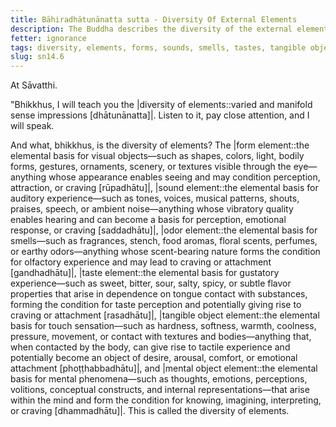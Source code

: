 ```yaml
---
title: Bāhiradhātunānatta sutta - Diversity Of External Elements
description: The Buddha describes the diversity of the external elements - 1) the forms, 2) sounds, 3) smells, 4) tastes, 5) tangible objects, and 6) mental objects.
fetter: ignorance
tags: diversity, elements, forms, sounds, smells, tastes, tangible objects, mental objects, form element, sound element, odor element, taste element, touch element, sn, sn12-21, sn14
slug: sn14.6
---
```


At Sāvatthi.

"Bhikkhus, I will teach you the |diversity of elements::varied and manifold sense impressions [dhātunānatta]|. Listen to it, pay close attention, and I will speak.

And what, bhikkhus, is the diversity of elements? The |form element::the elemental basis for visual objects—such as shapes, colors, light, bodily forms, gestures, ornaments, scenery, or textures visible through the eye—anything whose appearance enables seeing and may condition perception, attraction, or craving [rūpadhātu]|, |sound element::the elemental basis for auditory experience—such as tones, voices, musical patterns, shouts, praises, speech, or ambient noise—anything whose vibratory quality enables hearing and can become a basis for perception, emotional response, or craving [saddadhātu]|, |odor element::the elemental basis for smells—such as fragrances, stench, food aromas, floral scents, perfumes, or earthy odors—anything whose scent-bearing nature forms the condition for olfactory experience and may lead to craving or attachment [gandhadhātu]|, |taste element::the elemental basis for gustatory experience—such as sweet, bitter, sour, salty, spicy, or subtle flavor properties that arise in dependence on tongue contact with substances, forming the condition for taste perception and potentially giving rise to craving or attachment [rasadhātu]|, |tangible object element::the elemental basis for touch sensation—such as hardness, softness, warmth, coolness, pressure, movement, or contact with textures and bodies—anything that, when contacted by the body, can give rise to tactile experience and potentially become an object of desire, arousal, comfort, or emotional attachment [phoṭṭhabbadhātu]|, and |mental object element::the elemental basis for mental phenomena—such as thoughts, emotions, perceptions, volitions, conceptual constructs, and internal representations—that arise within the mind and form the condition for knowing, imagining, interpreting, or craving [dhammadhātu]|. This is called the diversity of elements.